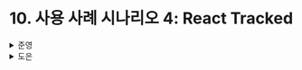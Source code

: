 # 10. 사용 사례 시나리오 4: React Tracked

<details>
  <summary>준영</summary>
  ### 사용 사례 시나리오 4: React Tracked

React Tracked의 특징은 다음과 같다.

- 속성 감지를 기반 `상태 사용 추적` 라이브러리
- Valtio와 동일하게 `Proxy` 사용으로 리렌더링 최적화

추가적으로 리액트 뿐만 아니라 Redux, Zustand 등 다른 라이브러리와 함께 사용이 가능하다.

### React Tracked 이해하기

React Tracked는 상태 관리 기능을 제공하지는 않는다.<br/>
하지만 `상태 사용 추적`을 통한 **리렌더링 최적화 기능을 제공**한다.

다시 React Context에 대해 상기 시켜보자.

- 컴포넌트 트리의 서브 트리를 Provider로 묶어 각 서브 트리에서 다른 컨텍스트를 사용할 수 있다.
- 컨텍스트의 속성 중 하나가 변경되더라도 Provider 내의 해당 컨텍스트를 사용하는 모든 컴포넌트에서 리렌더링이 발생한다.

먼저, 컨텍스트를 활용하여 작성한 코드를 살펴보자.

```tsx
const useValue = () => useState({ count: 0, text: 'hello' });

const StateContext = createContext(useValue);

const useStateContext = () => {
  const contextValue = useContext(StateContext);
  if (contextValue === null) {
    throw new Error('Please use Provider');
  }
  return contextValue;
};

const Counter = () => {
  const [state, setState] = useStateContext();
  const inc = () => {
    setState((prev) => ({
      ...prev,
      count: prev.count + 1,
    }));
  };

  return (
    <div>
      count: {state.count}
      <button onClick={inc}>+1</button>
    </div>
  );
};
```

위 경우, 컨텍스트에 등록된 값중, `count`만을 사용하고 있지만, `text`만 변경되어도 컨텍스트의 변경이 감지되어 **컨텍스트를 사용중인 모든 컴포넌트에서 리렌더링이 발생한다**는 문제가 발생한다.

React Tracked는 Provider와 useTracked 훅을 제공한다.<br/>
`Provider`는 컨텍스트에서 사용하는 Provider와 동일한 역할을 수행한다.<br/>
`useTracked`는 useContext 대신 사용이 가능한 훅으로 Provider 내에 저장된 컨텍스트를 추적한다.<br/>
따라서 해당 속성의 변경을 감지하고 컨텍스트를 사용하는 모든 컴포넌트가 아닌, 해당 속성만을 사용하고 있는 컴포넌트를 추적하여 리렌더링한다.
이렇게 useTracked 훅으로 어떤 상태가 사용되었는지를 감지하는 **상태 추적 기능**을 통해 리렌더링을 최적화한다.

```tsx
import { createContainer } from 'react-tracked';

const useValue = () => useState({ count: 0, text: 'hello' });

const { Provider, useTracked } = createContainer(useValue);

const Counter = () => {
  const [state, setState] = useTracked();
  const inc = () => {
    setState((prev) => ({ ...prev, count: prev.count + 1 }));
  };

  return (
    <div>
      count: {state.count}
      <button onClick={inc}>+1</button>
    </div>
  );
};
```

React Tracked는 컨텍스트를 사용하지 않는 경우를 위해서 `createTrackedSelector`라는 저수준 함수를 제공한다.<br/>
`createTrackedSelector` 함수는 선택자 함수를 파라미터로 받아, `useTrackedState` 라는 훅을 반환한다.<br/>
`useTrackedState` 훅은 상태 사용 추적을 위해 전체 상태를 Proxy로 감싸 반환한다.<br/>
이를 통해 컨텍스트를 사용하지 않더라도 Redux와 같은 라이브러리와 함께 상태 추적 기능을 활용하여 리렌더링을 최적화할 수 있다.

### 향후 전망

React Tracked는 두 내부 라이브러리에 의존한다.

- proxy-compare
- use-context-selector

React Tracked는 두 가지 경우에 따라 사용법이 다르다.

- 컨텍스트를 사용한다면, `createContainer`
- 사용하지 않는다면, `createTrackedSelector`

React Tracked에서 컨텍스트를 사용할 경우, use-context-selector가 중요하다.<br/>
리액트 컨텍스트 값이 변경되었을때, 모든 컴포넌트가 리렌더링되는 방식을 개선하는데 도움을 주기 때문이다.<br/>
이 useContextSelector 훅은 향후 리액트에서 등장할 가능성이 있다고 하는데, 근 3년간 업데이트가 없는 것 같다.<br/>
만약 지원되었다면 호환성이 좋아 많이 사용되지 않았을까 싶다.

</details><details>
  <summary>도은</summary>
  - `React Tracked`는 **속성 감지를 기반**으로 자동으로 렌더링 최적화 수행
- 불필요한 리렌더링 제거 기능을 제공

### React Tracked 이해하기

- 상태 관리 기능 제공 X, 렌더링 최적화 기능 제공 O
- `useContext` 대신 `useTracked`를 사용해보자
  - 상태를 Proxy로 감싸서 사용을 추적
  - `Valtio`와 동일하게 사용 추적 기능

### 향후 전망

- `React Tracked`는 두 개의 내부 라이브러리에 의존
  - `proxy-compare`
  - `use-context-selector`
- React 자체에서 유사항 형태로 구현체가 등장할 가능성이 있다.

</details>